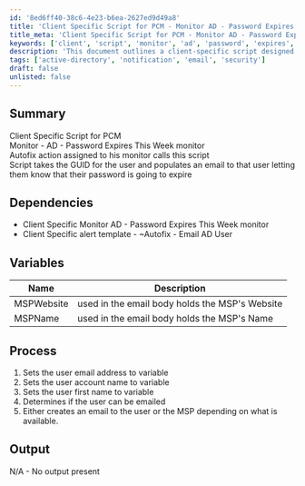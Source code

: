 ```yaml
---
id: '8ed6ff40-38c6-4e23-b6ea-2627ed9d49a8'
title: 'Client Specific Script for PCM - Monitor AD - Password Expires This Week'
title_meta: 'Client Specific Script for PCM - Monitor AD - Password Expires This Week'
keywords: ['client', 'script', 'monitor', 'ad', 'password', 'expires', 'email', 'notification']
description: 'This document outlines a client-specific script designed for monitoring Active Directory users whose passwords are set to expire within the week. The script automatically generates an email notification to inform users about their upcoming password expiration, ensuring timely action and compliance.'
tags: ['active-directory', 'notification', 'email', 'security']
draft: false
unlisted: false
---
```

## Summary

Client Specific Script for PCM  
Monitor - AD - Password Expires This Week monitor  
Autofix action assigned to his monitor calls this script  
Script takes the GUID for the user and populates an email to that user letting them know that their password is going to expire  

## Dependencies

- Client Specific Monitor AD - Password Expires This Week monitor
- Client Specific alert template - ~Autofix - Email AD User

## Variables

| Name        | Description                                        |
|-------------|----------------------------------------------------|
| MSPWebsite  | used in the email body holds the MSP's Website     |
| MSPName     | used in the email body holds the MSP's Name        |

## Process

1. Sets the user email address to variable
2. Sets the user account name to variable
3. Sets the user first name to variable
4. Determines if the user can be emailed
5. Either creates an email to the user or the MSP depending on what is available.

## Output

N/A - No output present












